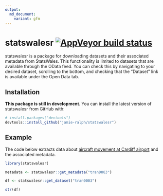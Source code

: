 ```yaml
---
output:
  md_document:
    variant: gfm
---
```


# statswalesr [![AppVeyor build status](https://ci.appveyor.com/api/projects/status/github/jamie-ralph/statswalesr?branch=master&svg=true)](https://ci.appveyor.com/project/jamie-ralph/statswalesr)

statswalesr is a package for downloading datasets and their associated metadata
from StatsWales. This functionality is limited to datasets that are available 
through the OData feed. You can check this by navigating to your desired 
dataset, scrolling to the bottom, and checking that the "Dataset" link is 
available under the Open Data tab.

## Installation

**This package is still in development**. You can install the latest version 
of statswalesr from GitHub with:

``` r
# install.packages("devtools")
devtools::install_github("jamie-ralph/statswalesr")
```
## Example

The code below extracts data about [aircraft movement at Cardiff airport](https://statswales.gov.wales/Catalogue/Transport/Air/aircraftmovementsatcardiffairport-by-movementtype-year) and the associated metadata.

```r
library(statswalesr)

metadata <- statswalesr::get_metadata("tran0003")

df <- statswalesr::get_dataset("tran0003")
```

```r

str(df)

```

